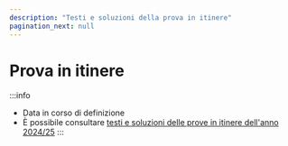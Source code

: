 ```yaml
---
description: "Testi e soluzioni della prova in itinere"
pagination_next: null
---
```



# Prova in itinere

:::info
- Data in corso di definizione
- È possibile consultare [testi e soluzioni delle prove in itinere dell'anno 2024/25](../past-courses/2024-14bhd-informatica/6-itinere.mdx)
:::


